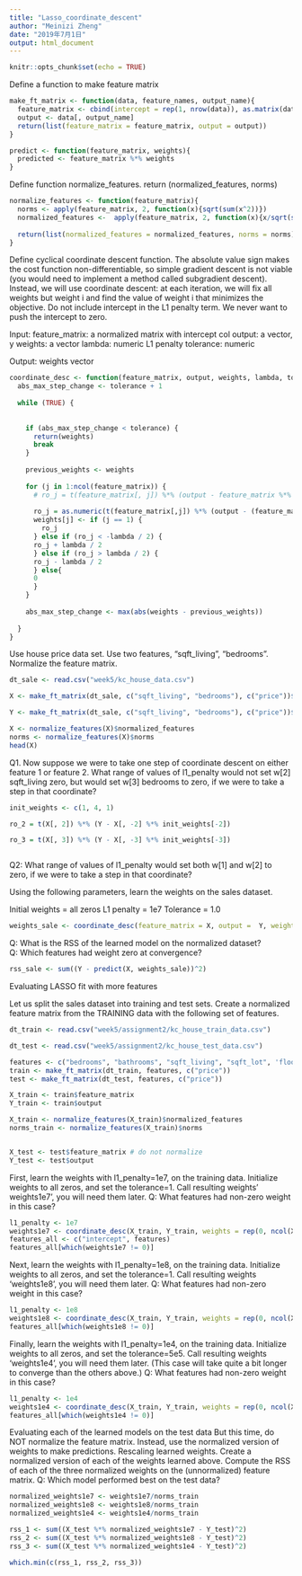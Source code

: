 ```yaml
---
title: "Lasso_coordinate_descent"
author: "Meinizi Zheng"
date: "2019年7月1日"
output: html_document
---
```


```r
knitr::opts_chunk$set(echo = TRUE)
```

Define a function to make feature matrix 

```r
make_ft_matrix <- function(data, feature_names, output_name){
  feature_matrix <- cbind(intercept = rep(1, nrow(data)), as.matrix(data[, feature_names]))
  output <- data[, output_name]
  return(list(feature_matrix = feature_matrix, output = output))
}

predict <- function(feature_matrix, weights){
  predicted <- feature_matrix %*% weights
}

```

Define function normalize_features. return (normalized_features, norms)


```r
normalize_features <- function(feature_matrix){
  norms <- apply(feature_matrix, 2, function(x){sqrt(sum(x^2))})
  normalized_features <-  apply(feature_matrix, 2, function(x){x/sqrt(sum(x^2))})
  
  return(list(normalized_features = normalized_features, norms = norms))
}
```

Define cyclical coordinate descent function.
The absolute value sign makes the cost function non-differentiable, so simple gradient descent is not viable (you would need to implement a method called subgradient descent). Instead, we will use coordinate descent: at each iteration, we will fix all weights but weight i and find the value of weight i that minimizes the objective. Do not include intercept in the L1 penalty term. We never want to push the intercept to zero.

Input: 
feature_matrix: a normalized matrix with intercept col
output: a vector, y
weights: a vector
lambda: numeric L1 penalty
tolerance: numeric

Output:
weights vector

```r

coordinate_desc <- function(feature_matrix, output, weights, lambda, tolerance){
  abs_max_step_change <- tolerance + 1
  
  while (TRUE) {
    
    
    if (abs_max_step_change < tolerance) {
      return(weights)
      break
    }
    
    previous_weights <- weights
    
    for (j in 1:ncol(feature_matrix)) {
      # ro_j = t(feature_matrix[, j]) %*% (output - feature_matrix %*% weights + feature_matrix[, j] * weights[j])
      
      ro_j = as.numeric(t(feature_matrix[,j]) %*% (output - (feature_matrix[, -j]) %*% (weights[-j]) ))
      weights[j] <- if (j == 1) {
        ro_j
      } else if (ro_j < -lambda / 2) {
      ro_j + lambda / 2
      } else if (ro_j > lambda / 2) {
      ro_j - lambda / 2
      } else{
      0
      } 
    }
    
    abs_max_step_change <- max(abs(weights - previous_weights))
    
  }
}


```


Use house price data set. Use two features, "sqft_living", "bedrooms". Normalize the feature matrix.
```r
dt_sale <- read.csv("week5/kc_house_data.csv")

X <- make_ft_matrix(dt_sale, c("sqft_living", "bedrooms"), c("price"))$feature_matrix

Y <- make_ft_matrix(dt_sale, c("sqft_living", "bedrooms"), c("price"))$output

X <- normalize_features(X)$normalized_features
norms <- normalize_features(X)$norms
head(X)
```


Q1. Now suppose we were to take one step of coordinate descent on either feature 1 or feature 2. What range of values of l1_penalty would not set w[2] sqft_living zero, but would set w[3] bedrooms to zero, if we were to take a step in that coordinate?   
```r
init_weights <- c(1, 4, 1)

ro_2 = t(X[, 2]) %*% (Y - X[, -2] %*% init_weights[-2])

ro_3 = t(X[, 3]) %*% (Y - X[, -3] %*% init_weights[-3])



```

Q2: What range of values of l1_penalty would set both w[1] and w[2] to zero, if we were to take a step in that coordinate? 


Using the following parameters, learn the weights on the sales dataset.

Initial weights = all zeros
L1 penalty = 1e7
Tolerance = 1.0
```r
weights_sale <- coordinate_desc(feature_matrix = X, output =  Y, weights = c(0, 0, 0), lambda =  1e7, tolerance = 1.0)
```

Q: What is the RSS of the learned model on the normalized dataset?  
Q: Which features had weight zero at convergence? 
```r
rss_sale <- sum((Y - predict(X, weights_sale))^2)
```


Evaluating LASSO fit with more features

Let us split the sales dataset into training and test sets.  Create a normalized feature matrix from the TRAINING data with the following set of features.
```r
dt_train <- read.csv("week5/assignment2/kc_house_train_data.csv")

dt_test <- read.csv("week5/assignment2/kc_house_test_data.csv")

features <- c("bedrooms", "bathrooms", "sqft_living", "sqft_lot", 'floors', "waterfront", "view", "condition", "grade", "sqft_above", "sqft_basement", "yr_built", "yr_renovated")
train <- make_ft_matrix(dt_train, features, c("price"))
test <- make_ft_matrix(dt_test, features, c("price"))

X_train <- train$feature_matrix
Y_train <- train$output

X_train <- normalize_features(X_train)$normalized_features
norms_train <- normalize_features(X_train)$norms


X_test <- test$feature_matrix # do not normalize
Y_test <- test$output
```

First, learn the weights with l1_penalty=1e7, on the training data. Initialize weights to all zeros, and set the tolerance=1. Call resulting weights’ weights1e7’, you will need them later.
Q: What features had non-zero weight in this case?   
```r
l1_penalty <- 1e7
weights1e7 <- coordinate_desc(X_train, Y_train, weights = rep(0, ncol(X_train)), lambda = l1_penalty ,tolerance = 1)
features_all <- c("intercept", features)
features_all[which(weights1e7 != 0)]

```

Next, learn the weights with l1_penalty=1e8, on the training data. Initialize weights to all zeros, and set the tolerance=1. Call resulting weights ‘weights1e8’, you will need them later.
Q: What features had non-zero weight in this case? 
```r
l1_penalty <- 1e8
weights1e8 <- coordinate_desc(X_train, Y_train, weights = rep(0, ncol(X_train)), lambda = l1_penalty ,tolerance = 1)
features_all[which(weights1e8 != 0)]
```

Finally, learn the weights with l1_penalty=1e4, on the training data. Initialize weights to all zeros, and set the tolerance=5e5. Call resulting weights ‘weights1e4’, you will need them later. (This case will take quite a bit longer to converge than the others above.)
Q: What features had non-zero weight in this case?  

```r
l1_penalty <- 1e4
weights1e4 <- coordinate_desc(X_train, Y_train, weights = rep(0, ncol(X_train)), lambda = l1_penalty ,tolerance = 5e5)
features_all[which(weights1e4 != 0)]

```

Evaluating each of the learned models on the test data
But this time, do NOT normalize the feature matrix. Instead, use the normalized version of weights to make predictions. Rescaling learned weights. Create a normalized version of each of the weights learned above. Compute the RSS of each of the three normalized weights on the (unnormalized) feature matrix.
Q:  Which model performed best on the test data?

```r
normalized_weights1e7 <- weights1e7/norms_train
normalized_weights1e8 <- weights1e8/norms_train
normalized_weights1e4 <- weights1e4/norms_train

rss_1 <- sum((X_test %*% normalized_weights1e7 - Y_test)^2)
rss_2 <- sum((X_test %*% normalized_weights1e8 - Y_test)^2)
rss_3 <- sum((X_test %*% normalized_weights1e4 - Y_test)^2)

which.min(c(rss_1, rss_2, rss_3))

```



